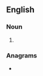 {{also|beet roots}}
==English==

===Noun===
{{head|en|noun plural form}}

# {{plural of|beetroot|lang=en}}

===Anagrams===
* {{anagrams|en|a=beeoorstt|boot trees|boot-trees|boottrees}}